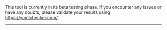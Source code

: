 
This tool is currently in its beta testing phase. If you encounter any issues or have any doubts, please validate your results using https://yamlchecker.com/.

---

<YAMLChecker />
